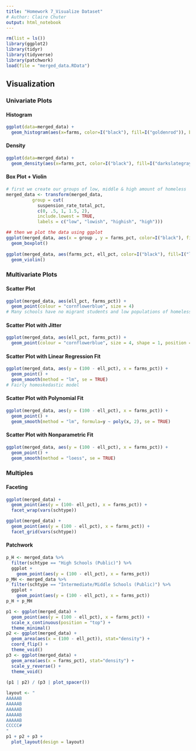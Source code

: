 ```yaml
---
title: "Homework 7_Visualize Dataset"
# Author: Claire Chuter
output: html_notebook
---
```


```r
rm(list = ls())
library(ggplot2)
library(tidyr)
library(tidyverse)
library(patchwork)
load(file = "merged_data.RData")
```


## Visualization

### Univariate Plots {.tabset}

#### Histogram

```r
ggplot(data=merged_data) +
  geom_histogram(aes(x=farms, color=I("black"), fill=I("goldenrod")), bins=30)
```

#### Density

```r
ggplot(data=merged_data) +
  geom_density(aes(x=farms_pct, color=I("black"), fill=I("darkslategray4")))
```

#### Box Plot + Violin

```r

# first we create our groups of low, middle & high amount of homeless 
merged_data <- transform(merged_data, 
          group = cut(
            suspension_rate_total_pct, 
            c(0, .5, 1, 1.5, 2), 
            include.lowest = TRUE,
            labels = c("low", "lowish", "highish", "high")))

## then we plot the data using ggplot
ggplot(merged_data, aes(x = group , y = farms_pct, color=I("black"), fill=I("violetred"))) +
  geom_boxplot()
                                                            
ggplot(merged_data, aes(farms_pct, ell_pct, color=I("black"), fill=I("lightcyan"))) + 
  geom_violin()

```

### Multivariate Plots {.tabset}

#### Scatter Plot

```r
ggplot(merged_data, aes(ell_pct, farms_pct)) + 
  geom_point(colour = "cornflowerblue", size = 4)
# Many schools have no migrant students and low populations of homeless students. There is a wider range of migrant percentages of students within schools than homeless.  
```

#### Scatter Plot with Jitter

```r
ggplot(merged_data, aes(ell_pct, farms_pct)) + 
  geom_point(colour = "cornflowerblue", size = 4, shape = 1, position = "jitter") 
```

#### Scatter Plot with Linear Regression Fit

```r
ggplot(merged_data, aes(y = (100 - ell_pct), x = farms_pct)) +
  geom_point() +
  geom_smooth(method = "lm", se = TRUE)
# Fairly homoskedastic model
```

#### Scatter Plot with Polynomial Fit

```r
ggplot(merged_data, aes(y = (100 - ell_pct), x = farms_pct)) +
  geom_point() +
  geom_smooth(method = "lm", formula=y ~ poly(x, 2), se = TRUE)
```

#### Scatter Plot with Nonparametric Fit

```r
ggplot(merged_data, aes(y = (100 - ell_pct), x = farms_pct)) +
  geom_point() +
  geom_smooth(method = "loess", se = TRUE)
```

### Multiples

#### Faceting

```r
ggplot(merged_data) +
  geom_point(aes(y = (100- ell_pct), x = farms_pct)) +
  facet_wrap(vars(schtype))
```


```r
ggplot(merged_data) +
  geom_point(aes(y = (100 - ell_pct), x = farms_pct)) +
  facet_grid(vars(schtype))
```

#### Patchwork

```r
p_H <- merged_data %>%
  filter(schtype == "High Schools (Public)") %>%
  ggplot +
    geom_point(aes(y = (100 - ell_pct), x = farms_pct))
p_MH <- merged_data %>%
  filter(schtype == "Intermediate/Middle Schools (Public)") %>%
  ggplot +
    geom_point(aes(y = (100 - ell_pct), x = farms_pct))
p_H + p_MH
```


```r
p1 <- ggplot(merged_data) +
  geom_point(aes(y = (100 - ell_pct), x = farms_pct)) +
  scale_x_continuous(position = "top") +
  theme_minimal()
p2 <- ggplot(merged_data) +
  geom_area(aes(x = (100 - ell_pct)), stat="density") +
  coord_flip() +
  theme_void()
p3 <- ggplot(merged_data) +
  geom_area(aes(x = farms_pct), stat="density") +
  scale_y_reverse() +
  theme_void()
  
(p1 | p2) / (p3 | plot_spacer())
```

```r
layout <- "
AAAAAB
AAAAAB
AAAAAB
AAAAAB
AAAAAB
CCCCC#
"
p1 + p2 + p3 +
  plot_layout(design = layout)
```